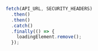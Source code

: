 ```js
fetch(API_URL, SECURITY_HEADERS)
  .then()
  .then()
  .catch()
  .finally(() => {
    loadingElement.remove();
  });
```
